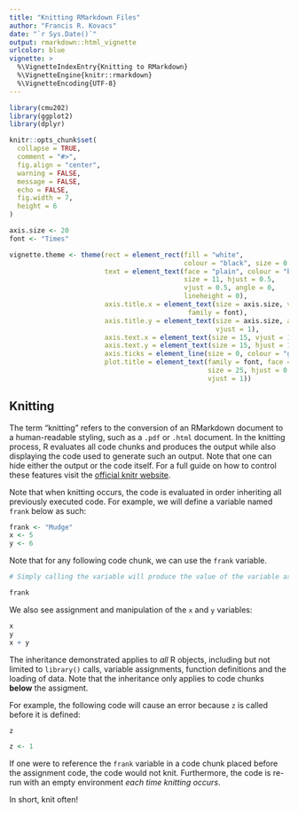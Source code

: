 ```yaml
---
title: "Knitting RMarkdown Files"
author: "Francis R. Kovacs"
date: "`r Sys.Date()`"
output: rmarkdown::html_vignette
urlcolor: blue
vignette: >
  %\VignetteIndexEntry{Knitting to RMarkdown}
  %\VignetteEngine{knitr::rmarkdown}
  %\VignetteEncoding{UTF-8}
---
```


```r
library(cmu202)
library(ggplot2)
library(dplyr)

knitr::opts_chunk$set(
  collapse = TRUE,
  comment = "#>",
  fig.align = "center",
  warning = FALSE,
  message = FALSE,
  echo = FALSE,
  fig.width = 7,
  height = 6
)
```

```r
axis.size <- 20
font <- "Times"

vignette.theme <- theme(rect = element_rect(fill = "white", 
                                            colour = "black", size = 0.5), 
                        text = element_text(face = "plain", colour = "black", 
                                            size = 11, hjust = 0.5, 
                                            vjust = 0.5, angle = 0, 
                                            lineheight = 0), 
                        axis.title.x = element_text(size = axis.size, vjust = 1, 
                                             family = font), 
                        axis.title.y = element_text(size = axis.size, angle = 90, 
                                                    vjust = 1), 
                        axis.text.x = element_text(size = 15, vjust = 1), 
                        axis.text.y = element_text(size = 15, hjust = 1), 
                        axis.ticks = element_line(size = 0, colour = "grey20"), 
                        plot.title = element_text(family = font, face = "bold", 
                                                  size = 25, hjust = 0.5, 
                                                  vjust = 1))
```

## Knitting

The term "knitting" refers to the conversion of an RMarkdown document to a human-readable styling, such as a `.pdf` or `.html` document. In the knitting process, R evaluates all code chunks and produces the output while also displaying the code used to generate such an output. Note that one can hide either the output or the code itself. For a full guide on how to control these features visit the [official knitr website](https://yihui.name/knitr/options/). 

Note that when knitting occurs, the code is evaluated in order inheriting all previously executed code. For example, we will define a variable named `frank` below as such:

```r
frank <- "Mudge"
x <- 5
y <- 6
```

Note that for any following code chunk, we can use the `frank` variable.

```r
# Simply calling the variable will produce the value of the variable as the output, in this case "Mudge"

frank
```

We also see assignment and manipulation of the `x` and `y` variables:

```r
x
y
x + y
```

The inheritance demonstrated applies to *all* R objects, including but not limited to `library()` calls, variable assignments, function definitions and the loading of data. Note that the inheritance only applies to code chunks **below** the assigment. 

For example, the following code will cause an error because `z` is called before it is defined:

```r
z

z <- 1
```

If one were to reference the `frank` variable in a code chunk placed before the assignment code, the code would not knit. Furthermore, the code is re-run with an empty environment *each time knitting occurs*. 

In short, knit often!


